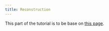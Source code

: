 ```yaml
---
title: Reconstruction
---
```


:::{.callout-note title="Work-in-progress"}
This part of the tutorial is to be base on [this page](https://docbes3.ihep.ac.cn/~offlinesoftware/index.php/Reconstruction).
:::
